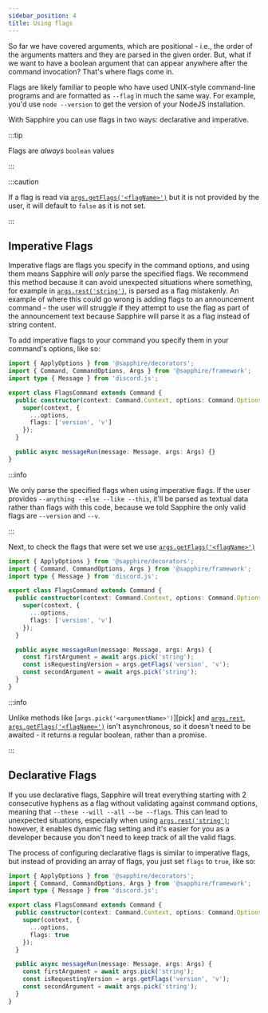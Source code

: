 ```yaml
---
sidebar_position: 4
title: Using flags
---
```


So far we have covered arguments, which are positional - i.e., the order of the arguments matters and they are parsed in
the given order. But, what if we want to have a boolean argument that can appear anywhere after the command invocation?
That's where flags come in.

Flags are likely familiar to people who have used UNIX-style command-line programs and are formatted as `--flag` in much
the same way. For example, you'd use `node --version` to get the version of your NodeJS installation.

With Sapphire you can use flags in two ways: declarative and imperative.

:::tip

Flags are _always_ `boolean` values

:::

:::caution

If a flag is read via [`args.getFlags('<flagName>')`][getflags] but it is not provided by the user, it will default to
`false` as it is not set.

:::

## Imperative Flags

Imperative flags are flags you specify in the command options, and using them means Sapphire will _only_ parse the
specified flags. We recommend this method because it can avoid unexpected situations where something, for example in
[`args.rest('string')`][rest], is parsed as a flag mistakenly. An example of where this could go wrong is adding flags
to an announcement command - the user will struggle if they attempt to use the flag as part of the announcement text
because Sapphire will parse it as a flag instead of string content.

To add imperative flags to your command you specify them in your command's options, like so:

```typescript ts2esm2cjs|{7}|{9}
import { ApplyOptions } from '@sapphire/decorators';
import { Command, CommandOptions, Args } from '@sapphire/framework';
import type { Message } from 'discord.js';

export class FlagsCommand extends Command {
  public constructor(context: Command.Context, options: Command.Options) {
    super(context, {
      ...options,
      flags: ['version', 'v']
    });
  }

  public async messageRun(message: Message, args: Args) {}
}
```

:::info

We only parse the specified flags when using imperative flags. If the user provides `--anything --else --like --this`,
it'll be parsed as textual data rather than flags with this code, because we told Sapphire the only valid flags are
`--version` and `--v`.

:::

Next, to check the flags that were set we use [`args.getFlags('<flagName>')`][getflags]

```typescript ts2esm2cjs|{7,13}|{9,15}
import { ApplyOptions } from '@sapphire/decorators';
import { Command, CommandOptions, Args } from '@sapphire/framework';
import type { Message } from 'discord.js';

export class FlagsCommand extends Command {
  public constructor(context: Command.Context, options: Command.Options) {
    super(context, {
      ...options,
      flags: ['version', 'v']
    });
  }

  public async messageRun(message: Message, args: Args) {
    const firstArgument = await args.pick('string');
    const isRequestingVersion = args.getFlags('version', 'v');
    const secondArgument = await args.pick('string');
  }
}
```

:::info

Unlike methods like [`args.pick('<argumentName>')`][pick] and [`args.rest`][rest],
[`args.getFlags('<flagName>')`][getflags] isn't asynchronous, so it doesn't need to be awaited - it returns a regular
boolean, rather than a promise.

:::

## Declarative Flags

If you use declarative flags, Sapphire will treat everything starting with 2 consecutive hyphens as a flag without
validating against command options, meaning that `--these --will --all --be --flags`. This can lead to unexpected
situations, especially when using [`args.rest('string')`][rest]; however, it enables dynamic flag setting and it's
easier for you as a developer because you don't need to keep track of all the valid flags.

The process of configuring declarative flags is similar to imperative flags, but instead of providing an array of flags,
you just set `flags` to `true`, like so:

```typescript ts2esm2cjs|{7,13}|{9,15}
import { ApplyOptions } from '@sapphire/decorators';
import { Command, CommandOptions, Args } from '@sapphire/framework';
import type { Message } from 'discord.js';

export class FlagsCommand extends Command {
  public constructor(context: Command.Context, options: Command.Options) {
    super(context, {
      ...options,
      flags: true
    });
  }

  public async messageRun(message: Message, args: Args) {
    const firstArgument = await args.pick('string');
    const isRequestingVersion = args.getFlags('version', 'v');
    const secondArgument = await args.pick('string');
  }
}
```

[getflags]: ../../Documentation/api-framework/class/Args#getflags
[rest]: ../../Documentation/api-framework/class/Args#rest
